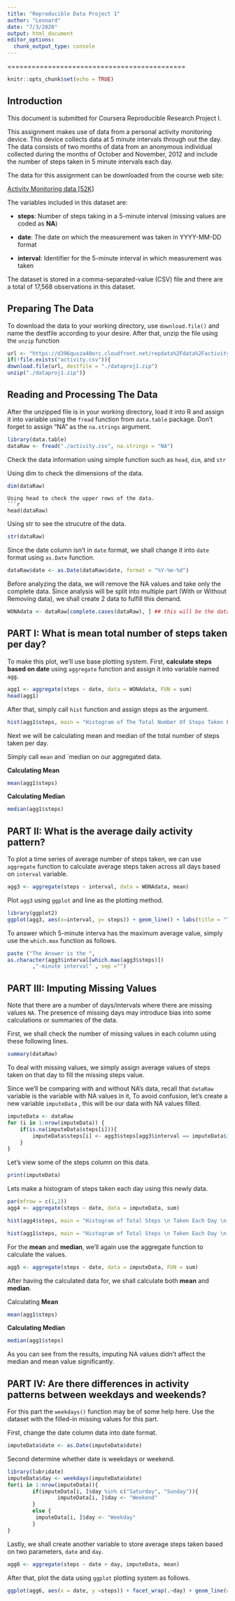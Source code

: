 ---
title: "Reproducible Data Project 1"
author: "Leonard"
date: "7/3/2020"
output: html_document
editor_options: 
  chunk_output_type: console
---
============================================
```{r setup, include=FALSE}
knitr::opts_chunk$set(echo = TRUE)
```


## Introduction
This document is submitted for Coursera Reproducible Research Project I.

This assignment makes use of data from a personal activity monitoring device. This device collects data at 5 minute intervals through out the day. The data consists of two months of data from an anonymous individual collected during the months of October and November, 2012 and include the number of steps taken in 5 minute intervals each day.

The data for this assignment can be downloaded from the course web site:

[Activity Monitoring data [52K]](https://d396qusza40orc.cloudfront.net/repdata%2Fdata%2Factivity.zip)

The variables included in this dataset are:

* **steps**: Number of steps taking in a 5-minute interval (missing values are coded as **NA**)

* **date**: The date on which the measurement was taken in YYYY-MM-DD format

* **interval**: Identifier for the 5-minute interval in which measurement was taken

The dataset is stored in a comma-separated-value (CSV) file and there are a total of 17,568 observations in this dataset.

## Preparing The Data
To download the data to your working directory, use `download.file()` and name the destfile according to your desire. After that, unzip the file using the `unzip` function
```{r download file, results=FALSE, cache=TRUE}
url <- "https://d396qusza40orc.cloudfront.net/repdata%2Fdata%2Factivity.zip"
if(!file.exists("activity.csv")){
download.file(url, destfile = "./dataproj1.zip")
unzip("./dataproj1.zip")}
```

## Reading and Processing The Data
After the unzipped file is in your working directory, load it into R and assign it into variable using the `fread` function from `data.table` package. Don't forget to assign "NA" as the `na.strings` argument.

```{r}
library(data.table)
dataRaw <- fread("./activity.csv", na.strings = "NA")
```

Check the data information using simple function such as `head`, `dim`, and `str`

Using dim to check the dimensions of the data.
```{r}
dim(dataRaw)
```
```
Using head to check the upper rows of the data.
```{r}
head(dataRaw)
```

Using str to see the strucutre of the data.
```{r}
str(dataRaw)
```


Since the date column isn't in `date` format, we shall change it into `date` format using `as.Date` function.
```{r}
dataRaw$date <- as.Date(dataRaw$date, format = "%Y-%m-%d")
```

Before analyzing the data, we will remove the NA values and take only the complete data. Since analysis will be split into multiple part (With or Without Removing data), we shall create 2 data to fulfill this demand.

```{r}
WONAdata <- dataRaw[complete.cases(dataRaw), ] ## this will be the data without NA, 

```


## PART I: What is mean total number of steps taken per day?

To make this plot, we'll use base plotting system. First, **calculate steps based on date** using `aggregate` function and assign it into variable named `agg`.
```{r Sum steps per day}
agg1 <- aggregate(steps ~ date, data = WONAdata, FUN = sum)
head(agg1)
```

After that, simply call `hist` function and assign steps as the argument.
```{r}
hist(agg1$steps, main = "Histogram of The Total Number Of Steps Taken Each Day")

```

Next we will be calculating mean and median of the total number of steps taken per day. 

Simply call `mean` and `median on our aggregated data.

**Calculating Mean**
```{r}
mean(agg1$steps)
```

**Calculating Median**
```{r}
median(agg1$steps)
```


## PART II: What is the average daily activity pattern?

To plot a time series of average number of steps taken, we can use `aggregate` function to calculate average steps taken across all days based on `interval` variable. 

```{r time series}
agg3 <- aggregate(steps ~ interval, data = WONAdata, mean)
```

Plot `agg3` using `ggplot` and line as the plotting method.
```{r TS}
library(ggplot2)
ggplot(agg3, aes(x=interval, y= steps)) + geom_line() + labs(title = "Time Series of Average Steps Taken Across All Days", x = "Interval in Minutes", y= "Average of Steps")
```

To answer which 5-minute interva has the maximum average value, simply use the `which.max` function as follows.
```{r}
paste ("The Answer is the ",
as.character(agg3$interval[which.max(agg3$steps)]) 
        ,"-minute interval" , sep ="")
```


## PART III: Imputing Missing Values
Note that there are a number of days/intervals where there are missing values `NA`. The presence of missing days may introduce bias into some calculations or summaries of the data.

First, we shall check the number of missing values in each column using these following lines.
```{r}
summary(dataRaw)
```

To deal with missing values, we simply assign average values of steps taken on that day to fill the missing steps value.

Since we'll be comparing with and without NA's data, recall that `dataRaw` variable is the variable with NA values in it, To avoid confusion, let's create a new variable `imputeData` , this will be our data with NA values filled.
```{r adding missing values}
imputeData <- dataRaw
for (i in 1:nrow(imputeData)) {
    if(is.na(imputeData$steps[i])){
        imputeData$steps[i] <- agg3$steps[agg3$interval == imputeData$interval[i]] 
    }
}
```

Let's view some of the steps column on this data.
```{r}
print(imputeData)
```


Lets make a histogram of steps taken each day using this newly data.
```{r}
par(mfrow = c(1,2))
agg4 <- aggregate(steps ~ date, data = imputeData, sum)

hist(agg4$steps, main = "Histogram of Total Steps \n Taken Each Day \n with NA Values Replaced", ylim=c(0,35),  xlab = "Steps")

hist(agg1$steps, main = "Histogram of Total Steps \n Taken Each Day \n with NA Values Removed",  ylim=c(0,35), xlab = "Steps")
```

For the **mean** and **median**, we'll again use the aggregate function to calculate the values.
```{r}
agg5 <- aggregate(steps ~ date, data = imputeData, FUN = sum)
```

After having the calculated data for, we shall calculate both **mean** and **median**.

Calculating **Mean**
```{r}
mean(agg1$steps)
```

**Calculating Median**
```{r}
median(agg1$steps)
```

As you can see from the results, imputing NA values didn't affect the median and mean value significantly. 

## PART IV: Are there differences in activity patterns between weekdays and weekends?

For this part the `weekdays()` function may be of some help here. Use the dataset with the filled-in missing values for this part.

First, change the date column data into date format.
```{r}
imputeData$date <- as.Date(imputeData$date) 
```

Second determine whether date is weekdays or weekend.
```{r}
library(lubridate)
imputeData$day <- weekdays(imputeData$date)
for(i in 1:nrow(imputeData)){
        if(imputeData[i, ]$day %in% c("Saturday", "Sunday")){
                imputeData[i, ]$day <- "Weekend"
        }
        else {
         imputeData[i, ]$day <- "Weekday"
        }
}
```

Lastly, we shall create another variable to store average steps taken based on two parameters, `date` and `day`.
```{r}
agg6 <- aggregate(steps ~ date + day, imputeData, mean)
```

After that, plot the data using `ggplot` plotting system as follows.
```{r}
ggplot(agg6, aes(x = date, y =steps)) + facet_wrap(.~day) + geom_line(color = "blue") + theme_light()

```

